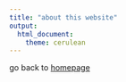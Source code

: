 ```yaml
---
title: "about this website"
output: 
  html_document:
    theme: cerulean
---
```


go back to [homepage](index.html)
